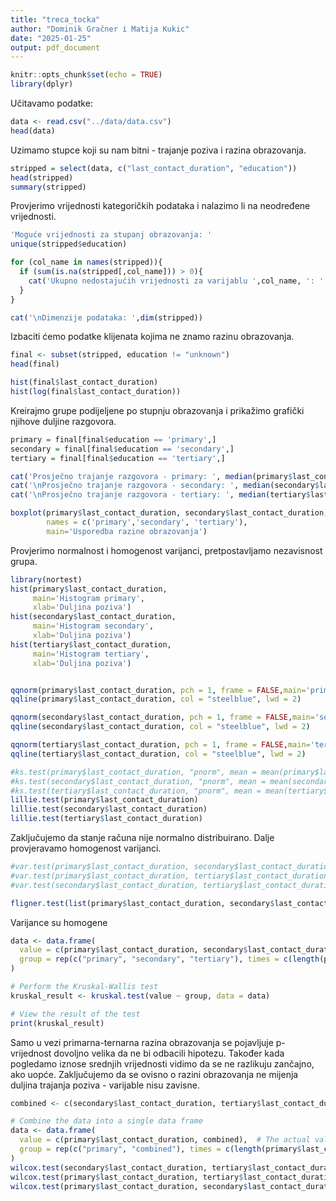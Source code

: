 ```yaml
---
title: "treca_tocka"
author: "Dominik Gračner i Matija Kukic"
date: "2025-01-25"
output: pdf_document
---
```


```r
knitr::opts_chunk$set(echo = TRUE)
library(dplyr)
```

Učitavamo podatke:

```r
data <- read.csv("../data/data.csv")
head(data)

```

Uzimamo stupce koji su nam bitni - trajanje poziva i razina obrazovanja.

```r
stripped = select(data, c("last_contact_duration", "education"))
head(stripped)
summary(stripped)
```

Provjerimo vrijednosti kategoričkih podataka i nalazimo li na neodređene vrijednosti.

```r
'Moguće vrijednosti za stupanj obrazovanja: '
unique(stripped$education)

for (col_name in names(stripped)){
  if (sum(is.na(stripped[,col_name])) > 0){
    cat('Ukupno nedostajućih vrijednosti za varijablu ',col_name, ': ', sum(is.na(stripped[,col_name])),'\n')
  }
}

cat('\nDimenzije podataka: ',dim(stripped))
```

Izbaciti ćemo podatke klijenata kojima ne znamo razinu obrazovanja.

```r
final <- subset(stripped, education != "unknown")
head(final)

hist(final$last_contact_duration)
hist(log(final$last_contact_duration))
```

Kreirajmo grupe podijeljene po stupnju obrazovanja i prikažimo grafički njihove duljine razgovora.

```r
primary = final[final$education == 'primary',]
secondary = final[final$education == 'secondary',]
tertiary = final[final$education == 'tertiary',]

cat('Prosječno trajanje razgovora - primary: ', median(primary$last_contact_duration))
cat('\nProsječno trajanje razgovora - secondary: ', median(secondary$last_contact_duration))
cat('\nProsječno trajanje razgovora - tertiary: ', median(tertiary$last_contact_duration))

boxplot(primary$last_contact_duration, secondary$last_contact_duration, tertiary$last_contact_duration,  
        names = c('primary','secondary', 'tertiary'),
        main='Usporedba razine obrazovanja')


```

Provjerimo normalnost i homogenost varijanci, pretpostavljamo nezavisnost grupa.

```r
library(nortest)
hist(primary$last_contact_duration, 
     main='Histogram primary',
     xlab='Duljina poziva')
hist(secondary$last_contact_duration, 
     main='Histogram secondary',
     xlab='Duljina poziva')
hist(tertiary$last_contact_duration, 
     main='Histogram tertiary',
     xlab='Duljina poziva')


qqnorm(primary$last_contact_duration, pch = 1, frame = FALSE,main='primary')
qqline(primary$last_contact_duration, col = "steelblue", lwd = 2)

qqnorm(secondary$last_contact_duration, pch = 1, frame = FALSE,main='secondary')
qqline(secondary$last_contact_duration, col = "steelblue", lwd = 2)

qqnorm(tertiary$last_contact_duration, pch = 1, frame = FALSE,main='tertiary')
qqline(tertiary$last_contact_duration, col = "steelblue", lwd = 2)

#ks.test(primary$last_contact_duration, "pnorm", mean = mean(primary$last_contact_duration), sd = sd(primary$last_contact_duration))
#ks.test(secondary$last_contact_duration, "pnorm", mean = mean(secondary$last_contact_duration), sd = sd(secondary$last_contact_duration))
#ks.test(tertiary$last_contact_duration, "pnorm", mean = mean(tertiary$last_contact_duration), sd = sd(tertiary$last_contact_duration))
lillie.test(primary$last_contact_duration)
lillie.test(secondary$last_contact_duration)
lillie.test(tertiary$last_contact_duration)
```

Zaključujemo da stanje računa nije normalno distribuirano. Dalje provjeravamo homogenost varijanci.

```r
#var.test(primary$last_contact_duration, secondary$last_contact_duration)
#var.test(primary$last_contact_duration, tertiary$last_contact_duration)
#var.test(secondary$last_contact_duration, tertiary$last_contact_duration)

fligner.test(list(primary$last_contact_duration, secondary$last_contact_duration, tertiary$last_contact_duration))

```

Varijance su homogene


```r
data <- data.frame(
  value = c(primary$last_contact_duration, secondary$last_contact_duration, tertiary$last_contact_duration),  # The actual values
  group = rep(c("primary", "secondary", "tertiary"), times = c(length(primary$last_contact_duration), length(secondary$last_contact_duration), length(tertiary$last_contact_duration)))  # Group labels
)

# Perform the Kruskal-Wallis test
kruskal_result <- kruskal.test(value ~ group, data = data)

# View the result of the test
print(kruskal_result)
```

Samo u vezi primarna-ternarna razina obrazovanja se pojavljuje p-vrijednost dovoljno velika da ne bi odbacili hipotezu. Također kada pogledamo iznose srednjih vrijednosti vidimo da se ne razlikuju zančajno, ako uopće. Zaključujemo da se ovisno o razini obrazovanja ne mijenja duljina trajanja poziva - varijable nisu zavisne.

```r
combined <- c(secondary$last_contact_duration, tertiary$last_contact_duration)  # Combine these two groups

# Combine the data into a single data frame
data <- data.frame(
  value = c(primary$last_contact_duration, combined),  # The actual values
  group = rep(c("primary", "combined"), times = c(length(primary$last_contact_duration), length(combined)))  # Group labels
)
wilcox.test(secondary$last_contact_duration, tertiary$last_contact_duration)
wilcox.test(primary$last_contact_duration, tertiary$last_contact_duration)
wilcox.test(primary$last_contact_duration, secondary$last_contact_duration)
```
